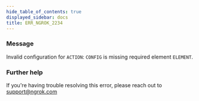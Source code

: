 ```yaml
---
hide_table_of_contents: true
displayed_sidebar: docs
title: ERR_NGROK_2234
---
```


### Message

Invalid configuration for `ACTION`: `CONFIG` is missing required element `ELEMENT`.

<ErrorDetails />

### Further help

If you're having trouble resolving this error, please reach out to [support@ngrok.com](mailto:support@ngrok.com?subject=Help%20with%20ERR_NGROK_2234)
